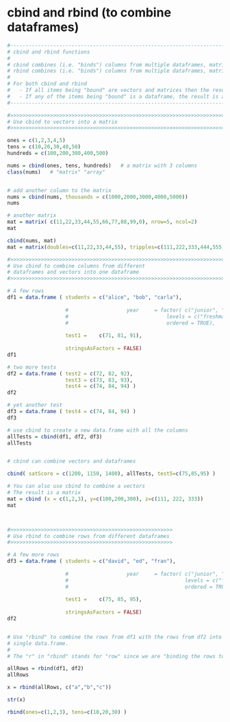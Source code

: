 # cbind and rbind (to combine dataframes)

```r
#-----------------------------------------------------------------------------
# cbind and rbind functions
#
# cbind combines (i.e. "binds") columns from multiple dataframes, matrices and vectors.
# rbind combines (i.e. "binds") columns from multiple dataframes, matrices and vectors.
#
# For both cbind and rbind
#   - If all items being "bound" are vectors and matrices then the result is a matrix.
#   - If any of the items being "bound" is a dataframe, the result is a dataframe.
#-----------------------------------------------------------------------------

#>>>>>>>>>>>>>>>>>>>>>>>>>>>>>>>>>>>>>>>>>>>>>>>>>>>>>>>>>>>>>>>>>>>>>>>>>>>
# Use cbind to vectors into a matrix
#>>>>>>>>>>>>>>>>>>>>>>>>>>>>>>>>>>>>>>>>>>>>>>>>>>>>>>>>>>>>>>>>>>>>>>>>>>>

ones = c(1,2,3,4,5)
tens = c(10,20,30,40,50)
hundreds = c(100,200,300,400,500)

nums = cbind(ones, tens, hundreds)   # a matrix with 3 columns
class(nums)   # "matrix" "array"


# add another column to the matrix
nums = cbind(nums, thousands = c(1000,2000,3000,4000,5000))
nums

# another matrix
mat = matrix( c(11,22,33,44,55,66,77,88,99,0), nrow=5, ncol=2)
mat

cbind(nums, mat)
mat = matrix(doubles=c(11,22,33,44,55), tripples=c(111,222,333,444,555))

#>>>>>>>>>>>>>>>>>>>>>>>>>>>>>>>>>>>>>>>>>>>>>>>>>>>>>>>>>>>>>>>>>>>>>>>>>>>
# Use cbind to combine columns from different
# dataframes and vectors into one dataframe
#>>>>>>>>>>>>>>>>>>>>>>>>>>>>>>>>>>>>>>>>>>>>>>>>>>>>>>>>>>>>>>>>>>>>>>>>>>>

# A few rows
df1 = data.frame ( students = c("alice", "bob", "carla"),
                   
                   #                   year     = factor( c("junior", "freshman", "junior"),
                   #                                levels = c("freshman", "sophomore", "junior", "senior"),
                   #                                ordered = TRUE),
                   
                   test1 =    c(71, 81, 91),
                   
                   stringsAsFactors = FALSE)
df1

# two more tests
df2 = data.frame ( test2 = c(72, 82, 92),
                   test3 = c(73, 83, 93),
                   test4 = c(74, 84, 94) )
df2

# yet another test
df3 = data.frame ( test4 = c(74, 84, 94) )
df3

# use cbind to create a new data.frame with all the columns
allTests = cbind(df1, df2, df3)   
allTests


# cbind can combine vectors and dataframes

cbind( satScore = c(1200, 1150, 1400), allTests, test5=c(75,85,95) )

# You can also use cbind to combine a vectors
# The result is a matrix
mat = cbind (x = c(1,2,3), y=c(100,200,300), z=c(111, 222, 333))
mat



#>>>>>>>>>>>>>>>>>>>>>>>>>>>>>>>>>>>>>>>>>>>>>>>>>>>>>
# Use rbind to combine rows from different dataframes
#>>>>>>>>>>>>>>>>>>>>>>>>>>>>>>>>>>>>>>>>>>>>>>>>>>>>>

# A few more rows
df3 = data.frame ( students = c("david", "ed", "fran"),
                   
                   #                   year     = factor( c("junior", "freshman", "junior"),
                   #                                      levels = c("freshman", "sophomore", "junior", "senior"),
                   #                                      ordered = TRUE),
                   
                   test1 =    c(75, 85, 95),
                   
                   stringsAsFactors = FALSE)
df2 


# Use "rbind" to combine the rows from df1 with the rows from df2 into a
# single data.frame.
#
# The "r" in "rbind" stands for "row" since we are "binding the rows together")

allRows = rbind(df1, df2)
allRows

x = rbind(allRows, c("a","b","c"))

str(x)

rbind(ones=c(1,2,3), tens=c(10,20,30) )
```

